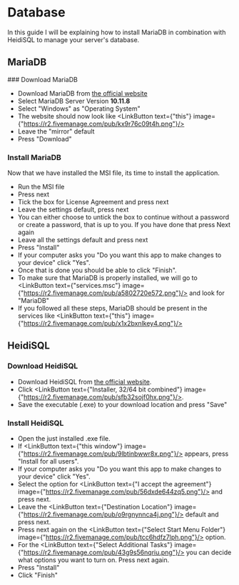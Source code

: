 
# Database

In this guide I will be explaining how to install MariaDB in combination with HeidiSQL to manage your server's database.

## MariaDB
<Steps>
### Download MariaDB

- Download MariaDB from [the official website](https://mariadb.org/download)
- Select MariaDB Server Version **10.11.8**
- Select "Windows" as "Operating System"
- The website should now look like <LinkButton text={"this"} image={"https://r2.fivemanage.com/pub/kx9r76c09t4h.png"}/>
- Leave the "mirror" default
- Press "Download"

### Install MariaDB

Now that we have installed the MSI file, its time to install the application.
- Run the MSI file
- Press next
- Tick the box for License Agreement and press next
- Leave the settings default, press next
- You can either choose to untick the box to continue without a password or create a password, that is up to you. If you have done that press Next again
- Leave all the settings default and press next
- Press "Install"
- If your computer asks you "Do you want this app to make changes to your device" click "Yes".
- Once that is done you should be able to click "Finish".
- To make sure that MariaDB is properly installed, we will go to <LinkButton text={"services.msc"} image={"https://r2.fivemanage.com/pub/a5802720e572.png"}/> and look for "MariaDB"
- If you followed all these steps, MariaDB should be present in the services like <LinkButton text={"this"} image={"https://r2.fivemanage.com/pub/x1x2bxnlkey4.png"}/>
</Steps>

## HeidiSQL

<Steps>

### Download HeidiSQL

- Download HeidiSQL from [the official website](https://www.heidisql.com/download.php).
- Click <LinkButton text={"Installer, 32/64 bit combined"} image={"https://r2.fivemanage.com/pub/sfb32sojf0hx.png"}/>.
- Save the executable (.exe) to your download location and press "Save"

### Install HeidiSQL

- Open the just installed .exe file.
- If <LinkButton text={"this window"} image={"https://r2.fivemanage.com/pub/9lbtinbwwr8x.png"}/> appears, press "Install for all users".
- If your computer asks you "Do you want this app to make changes to your device" click "Yes".
- Select the option for <LinkButton text={"I accept the agreement"} image={"https://r2.fivemanage.com/pub/56dxde644zq5.png"}/> and press next.
- Leave the <LinkButton text={"Destination Location"} image={"https://r2.fivemanage.com/pub/o9rgnynnca4j.png"}/> default and press next.
- Press next again on the <LinkButton text={"Select Start Menu Folder"} image={"https://r2.fivemanage.com/pub/tcc6hdfz7lph.png"}/> option.
- For the <LinkButton text={"Select Additional Tasks"} image={"https://r2.fivemanage.com/pub/43g9s56nqriu.png"}/> you can decide what options you want to turn on. Press next again.
- Press "Install"
- Click "Finish"

</Steps>
